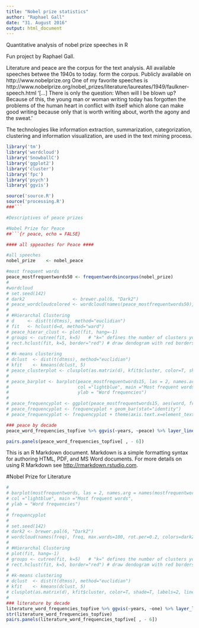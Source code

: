 ```yaml
---
title: "Nobel prize statistics"
author: "Raphael Gall"
date: "31. August 2016"
output: html_document
---
```

Quantitative analysis of nobel prize speeches in R

Fun project by Raphael Gall. 

Literature and peace are the corpus for the text analysis. All available speeches betwee the 1940s to today. form the corpus. Publicly available on http://www.nobelprize.org One of my favorite speeches is http://www.nobelprize.org/nobel_prizes/literature/laureates/1949/faulkner-speech.html '[...] There is only the question: When will I be blown up? Because of this, the young man or woman writing today has forgotten the problems of the human heart in conflict with itself which alone can make good writing because only that is worth writing about, worth the agony and the sweat.'

The technologies like information extraction, summarization, categorization, clustering and information visualization, are used in the text mining process.

```r
library('tm')
library('wordcloud')
library('SnowballC')
library('ggplot2')
library('cluster')
library('fpc')
library('psych')
library('ggvis')

source('source.R')
source('processing.R')
###```

#Descriptives of peace prizes

#Nobel Prize for Peace
##```{r peace, echo = FALSE}

#### all sppeaches for Peace ####

#all speeches
nobel_prize    <- nobel_peace

#most frequent words
peace_mostfrequentwords50 <- frequentwordsincorpus(nobel_prize)
# 
#wordcloud
# set.seed(142)
# dark2                  <- brewer.pal(6, "Dark2")
# peace_wordcloudcolored <- wordcloud(names(peace_mostfrequentwords50), freq, max.words=100, rot.per=0.2, colors=dark2)
# 
# #Hierarchal Clustering
# d     <- dist(t(dtmss), method="euclidian")
# fit   <- hclust(d=d, method="ward")
# peace_hierar_clust <- plot(fit, hang=-1)
# groups <- cutree(fit, k=5)   # "k=" defines the number of clusters you are using
# rect.hclust(fit, k=5, border="red") # draw dendogram with red borders around the 5 clusters
# 
# #k-means clustering
# dclust  <- dist(t(dtmss), method="euclidian")
# kfit    <- kmeans(dclust, 5)
# peace_clusterplot <- clusplot(as.matrix(d), kfit$cluster, color=T, shade=T, labels=2, lines=0)
# 
# peace_barplot <- barplot(peace_mostfrequentwords15, las = 2, names.arg = names(peace_mostfrequentwords15),
#                          col ="lightblue", main ="Most frequent words",
#                          ylab = "Word frequencies")
# 
# peace_frequencyplot <- ggplot(peace_mostfrequentwords15, aes(word, freq))
# peace_frequencyplot <- frequencyplot + geom_bar(stat="identity")
# peace_frequencyplot <- frequencyplot + theme(axis.text.x=element_text(angle=45, hjust=1))

### peace by decade
peace_word_frequencies_topfive %>% ggvis(~years, ~peace) %>% layer_lines(stroke = 'peace') %>% add_axis("x", title = "Importance of words in peace nobel prize for peace speeches(by decades)")    %>% add_axis("y", title = "Word frequency") %>% layer_paths(y = ~world, stroke = 'world') %>% layer_paths(y = ~will, stroke = 'will') %>% layer_paths(y = ~war, stroke = 'war') %>% layer_paths(y = ~people, stroke = 'one')

pairs.panels(peace_word_frequencies_topfive[ , - 6])

```

This is an R Markdown document. Markdown is a simple formatting syntax for authoring HTML, PDF, and MS Word documents. For more details on using R Markdown see <http://rmarkdown.rstudio.com>.


#Nobel Prize for Literature
```r
# 
# barplot(mostfrequentwords, las = 2, names.arg = names(mostfrequentwords),
# col ="lightblue", main ="Most frequent words",
# ylab = "Word frequencies")
# 
# frequencyplot
# 
# set.seed(142)   
# dark2 <- brewer.pal(6, "Dark2")   
# wordcloud(names(freq), freq, max.words=100, rot.per=0.2, colors=dark2) 
# 
# #Hierarchal Clustering
# plot(fit, hang=-1)
# groups <- cutree(fit, k=5)   # "k=" defines the number of clusters you are using   
# rect.hclust(fit, k=5, border="red") # draw dendogram with red borders around the 5 clusters   
# 
# #k-means clustering
# dclust  <- dist(t(dtmss), method="euclidian")   
# kfit    <- kmeans(dclust, 5)   
# clusplot(as.matrix(d), kfit$cluster, color=T, shade=T, labels=2, lines=0)   
# 
### literature by decade
literature_word_frequencies_topfive %>% ggvis(~years, ~one) %>% layer_lines(stroke = 'one') %>% add_axis("x", title = "Importance of words in literature nobel prize for peace speeches(by decades)")    %>% add_axis("y", title = "Word frequency") %>% layer_paths(y = ~world, stroke = 'world') %>% layer_paths(y = ~will, stroke = 'will') %>% layer_paths(y = ~can, stroke = 'can') %>% layer_paths(y = ~time, stroke = 'time')
str(literature_word_frequencies_topfive)
pairs.panels(literature_word_frequencies_topfive[ , - 6])

```


